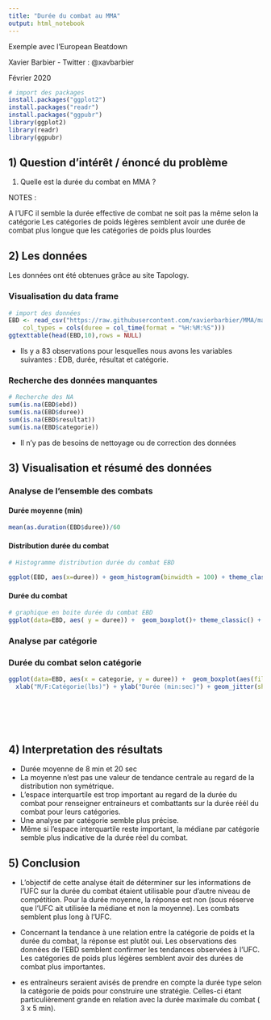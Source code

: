 ```yaml
---
title: "Durée du combat au MMA"
output: html_notebook
---
```


Exemple avec l'European Beatdown

Xavier Barbier - Twitter : @xavbarbier

Février 2020
```r
# import des packages
install.packages("ggplot2")
install.packages("readr")
install.packages("ggpubr")
library(ggplot2)
library(readr)
library(ggpubr)
```

## 1) Question d'intérêt / énoncé du problème
1) Quelle est la durée du combat en MMA ?

NOTES :

A l'UFC il semble la durée effective de combat ne soit pas la même selon la catégorie
Les catégories de poids légères semblent avoir une durée de combat plus longue que les catégories de poids plus lourdes

## 2) Les données
Les données ont été obtenues grâce au site Tapology. 

### Visualisation du data frame
```r
# import des données
EBD <- read_csv("https://raw.githubusercontent.com/xavierbarbier/MMA/master/EBD.csv", 
    col_types = cols(duree = col_time(format = "%H:%M:%S")))
ggtexttable(head(EBD,10),rows = NULL)
```
* Ils y a 83 observations pour lesquelles nous avons les variables suivantes : EDB, durée, résultat et catégorie.

### Recherche des données manquantes
```r
# Recherche des NA
sum(is.na(EBD$ebd))
sum(is.na(EBD$duree))
sum(is.na(EBD$resultat))
sum(is.na(EBD$categorie))
```

* Il n'y pas de besoins de nettoyage ou de correction des données

## 3) Visualisation et résumé des données

### Analyse de l'ensemble des combats
#### Durée moyenne (min)
```r
mean(as.duration(EBD$duree))/60
```

#### Distribution durée du combat
```r
# Histogramme distribution durée du combat EBD

ggplot(EBD, aes(x=duree)) + geom_histogram(binwidth = 100) + theme_classic() + ggtitle ("EBD - Fin du combat")

```

#### Durée du combat
```r
# graphique en boite durée du combat EBD
ggplot(data=EBD, aes( y = duree)) +  geom_boxplot()+ theme_classic() + ggtitle("EBD - Durée du combat")+ coord_flip()

```

### Analyse par catégorie

### Durée du combat selon catégorie

```r
ggplot(data=EBD, aes(x = categorie, y = duree)) +  geom_boxplot(aes(fill=categorie))+ theme_classic() + ggtitle("Durée du combat selon catégorie")+coord_flip()  +
  xlab("M/F:Catégorie(lbs)") + ylab("Durée (min:sec)") + geom_jitter(shape=2, position=position_jitter(0.2)) + theme(legend.text = element_text(size = 13),
                                                                                                                     strip.text.x = element_text(size = 15, face = "bold"),
                                                                                                                     axis.title.y = element_text(color="black", size = 15, vjust=1.5),
                                                                                                                     axis.title.x = element_text(color="black", size = 15),
                                                                                                                     axis.line.y = element_line(colour = "black")) 
    
```


## 4) Interpretation des résultats
* Durée moyenne de 8 min et 20 sec
* La moyenne n'est pas une valeur de tendance centrale au regard de la distribution non symétrique.
* L'espace interquartile est trop important au regard de la durée du combat pour renseigner entraineurs et combattants sur la durée réél du combat pour leurs catégories.
* Une analyse par catégorie semble plus précise.
* Même si l'espace interquartile reste important, la médiane par catégorie semble plus indicative de la durée réel du combat.

## 5) Conclusion
* L'objectif de cette analyse était de déterminer sur les informations de l'UFC sur la durée du combat étaient utilisable pour d'autre niveau de compétition. Pour la durée moyenne, la réponse est non (sous réserve que l'UFC ait utilisée la médiane et non la moyenne). Les combats semblent plus long à l'UFC.

* Concernant la tendance à une relation entre la catégorie de poids et la durée du combat, la réponse est plutôt oui. Les observations des données de l'EBD semblent confirmer les tendances observées à l'UFC. Les catégories de poids plus légères semblent avoir des durées de combat plus importantes.

* es entraîneurs seraient avisés de prendre en compte la durée type selon la catégorie de poids pour construire une stratégie. Celles-ci étant particulièrement grande en relation avec la durée maximale du combat ( 3 x 5 min).
